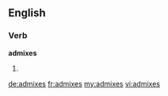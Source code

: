==English==
===Verb===
'''admixes'''
# {{third-person singular of|[[admix]]}}

[[de:admixes]]
[[fr:admixes]]
[[my:admixes]]
[[vi:admixes]]